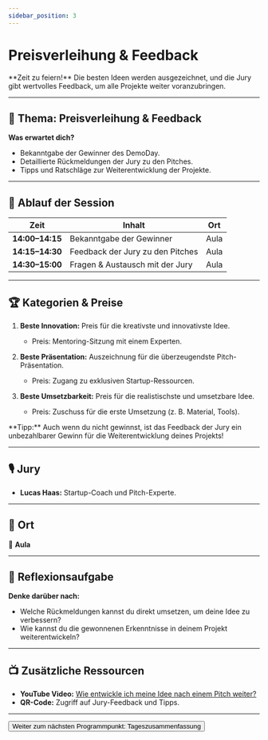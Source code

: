 ```yaml
---
sidebar_position: 3
---
```


# Preisverleihung & Feedback

<Admonition type="info" icon="🏆">
  **Zeit zu feiern!**  
  Die besten Ideen werden ausgezeichnet, und die Jury gibt wertvolles Feedback, um alle Projekte weiter voranzubringen.
</Admonition>

---

## 🎯 **Thema:** Preisverleihung & Feedback

**Was erwartet dich?**  
- Bekanntgabe der Gewinner des DemoDay.  
- Detaillierte Rückmeldungen der Jury zu den Pitches.  
- Tipps und Ratschläge zur Weiterentwicklung der Projekte.  

---

## 📝 **Ablauf der Session**

| **Zeit**       | **Inhalt**                                 | **Ort**       |
|----------------|-------------------------------------------|---------------|
| **14:00–14:15** | Bekanntgabe der Gewinner                  | Aula          |
| **14:15–14:30** | Feedback der Jury zu den Pitches          | Aula          |
| **14:30–15:00** | Fragen & Austausch mit der Jury           | Aula          |

---

## 🏆 **Kategorien & Preise**

1. **Beste Innovation:** Preis für die kreativste und innovativste Idee.  
   - Preis: Mentoring-Sitzung mit einem Experten.  

2. **Beste Präsentation:** Auszeichnung für die überzeugendste Pitch-Präsentation.  
   - Preis: Zugang zu exklusiven Startup-Ressourcen.  

3. **Beste Umsetzbarkeit:** Preis für die realistischste und umsetzbare Idee.  
   - Preis: Zuschuss für die erste Umsetzung (z. B. Material, Tools).  

<Admonition type="tip" icon="💡">
  **Tipp:** Auch wenn du nicht gewinnst, ist das Feedback der Jury ein unbezahlbarer Gewinn für die Weiterentwicklung deines Projekts!
</Admonition>

---

## 🎙️ **Jury**

- **Lucas Haas:** Startup-Coach und Pitch-Experte.  

---

## 📍 **Ort**

📍 **Aula**

---

## 🚀 **Reflexionsaufgabe**

**Denke darüber nach:**  
- Welche Rückmeldungen kannst du direkt umsetzen, um deine Idee zu verbessern?  
- Wie kannst du die gewonnenen Erkenntnisse in deinem Projekt weiterentwickeln?  

---

## 📺 **Zusätzliche Ressourcen**

- **YouTube Video:** [Wie entwickle ich meine Idee nach einem Pitch weiter?](https://www.youtube.com/watch?v=example)  
- **QR-Code:** Zugriff auf Jury-Feedback und Tipps.  

---

<Button destination="/roadmap/docs/startup-basics/yfn-school/day5/summary">
  Weiter zum nächsten Programmpunkt: Tageszusammenfassung
</Button>